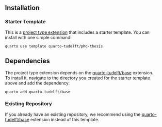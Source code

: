 ## Installation

### Starter Template

This is a [project type extension](https://quarto.org/docs/extensions/project-types.html) that includes a starter template. You can install with one simple command:

```
quarto use template quarto-tudelft/phd-thesis
```

::: {.callout-note}

## Dependencies

The project type extension depends on the [quarto-tudelft/base](https://github.com/quarto-tudelft/base) extension. To install it, navigate to the directory you created for the starter template above and add the dependency: 

```
quarto add quarto-tudelft/base
```

:::

### Existing Repository

If you already have an existing repository, we recommend using the [quarto-tudelft/base](https://github.com/quarto-tudelft/base) extension instead of this template.

